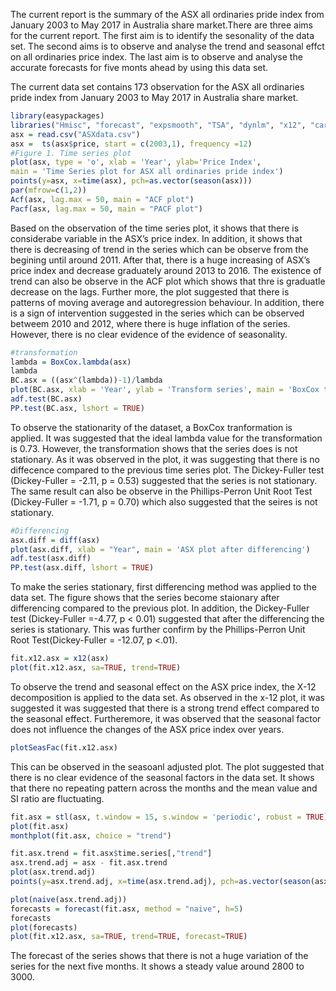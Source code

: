The current report is the summary of the ASX all ordinaries pride index from January 2003 to May 2017 in Australia share market.There are three aims for the current report. The first aim is to identify the sesonality of the data set. The second aims is to observe and analyse the trend and seasonal effct on all ordinaries price index. The last aim is to observe and analyse the accurate forecasts for five monts ahead by using this data set.  

The current data set contains 173 observation for the ASX all ordinaries pride index from January 2003 to May 2017 in Australia share market.

```r
library(easypackages)
libraries("Hmisc", "forecast", "expsmooth", "TSA", "dynlm", "x12", "car", "AER")
asx = read.csv("ASXdata.csv")
asx =  ts(asx$price, start = c(2003,1), frequency =12)
#Figure 1. Time series plot
plot(asx, type = 'o', xlab = 'Year', ylab='Price Index',
main = 'Time Series plot for ASX all ordinaries pride index')
points(y=asx, x=time(asx), pch=as.vector(season(asx)))
par(mfrow=c(1,2))
Acf(asx, lag.max = 50, main = "ACF plot")
Pacf(asx, lag.max = 50, main = "PACF plot")
```

Based on the observation of the time series plot, it shows that there is considerabe variable in the ASX's price index. In addition, it shows that there is decreasing of trend in the series which can be observe from the begining until around 2011. After that, there is a huge increasing of ASX's price index and decrease graduately around 2013 to 2016. The existence of trend can also be observe in the ACF plot which shows that thre is graduatle decrease on the lags. Further more, the plot suggested that there is patterns of moving average and autoregression behaviour. In addition, there is a sign of intervention suggested in the series which can be observed betweem 2010 and 2012, where there is huge inflation of the series. However, there is no clear evidence of the evidence of seasonality.

```r
#transformation
lambda = BoxCox.lambda(asx)
lambda
BC.asx = ((asx^(lambda))-1)/lambda
plot(BC.asx, xlab = 'Year', ylab = 'Transform series', main = 'BoxCox tranform series plot')
adf.test(BC.asx)
PP.test(BC.asx, lshort = TRUE)
```
To observe the stationarity of the dataset, a BoxCox tranformation is applied. It was suggested that the ideal lambda value for the transformation is 0.73. However, the transformation shows that the series does is not stationary. As it was observed in the plot, it was suggesting that there is no diffecence compared to the previous time series plot. The Dickey-Fuller test (Dickey-Fuller = -2.11, p = 0.53) suggested that the series is not stationary. The same result can also be observe in the Phillips-Perron Unit Root Test (Dickey-Fuller = -1.71, p = 0.70) which also suggested that the seires is not stationary.


```r
#Differencing
asx.diff = diff(asx)
plot(asx.diff, xlab = "Year", main = 'ASX plot after differencing')
adf.test(asx.diff)
PP.test(asx.diff, lshort = TRUE)
```

To make the series stationary, first differencing method was applied to the data set. The figure shows that the series become staionary after differencing compared to the previous plot. In addition, the Dickey-Fuller test (Dickey-Fuller =-4.77, p < 0.01) suggested that after the differencing the series is stationary. This was further confirm by the Phillips-Perron Unit Root Test(Dickey-Fuller = -12.07, p <.01).

```r
fit.x12.asx = x12(asx)
plot(fit.x12.asx, sa=TRUE, trend=TRUE)
```


To observe the trend and seasonal effect on the ASX price index, the X-12 decomposition is applied to the data set. As observed in the x-12 plot, it was suggested it was suggested that there is a strong trend effect compared to the seasonal effect. Furtheremore, it was observed that the seasonal factor does not influence the changes of the ASX price index over years. 
\newpage
```r
plotSeasFac(fit.x12.asx)
```
This can be observed in the seasoanl adjusted plot. The plot suggested that there is no clear evidence of the seasonal factors in the data set. It shows that there no repeating pattern across the months and the mean value and SI ratio are fluctuating.

```r
fit.asx = stl(asx, t.window = 15, s.window = 'periodic', robust = TRUE)
plot(fit.asx)
monthplot(fit.asx, choice = "trend")

fit.asx.trend = fit.asx$time.series[,"trend"]
asx.trend.adj = asx - fit.asx.trend
plot(asx.trend.adj)
points(y=asx.trend.adj, x=time(asx.trend.adj), pch=as.vector(season(asx.trend.adj)))
```
```r
plot(naive(asx.trend.adj))
forecasts = forecast(fit.asx, method = "naive", h=5)
forecasts
plot(forecasts)
plot(fit.x12.asx, sa=TRUE, trend=TRUE, forecast=TRUE)
```

The forecast of the series shows that there is not a huge variation of the series for the next five months. It shows a steady value around 2800 to 3000. 
